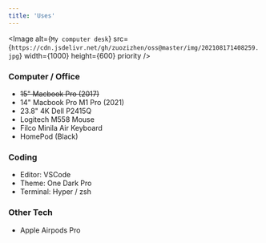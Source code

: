 ```yaml
---
title: 'Uses'
---
```


<Image
  alt={`My computer desk`}
  src={`https://cdn.jsdelivr.net/gh/zuozizhen/oss@master/img/202108171408259.jpg`}
  width={1000}
  height={600}
  priority
/>

### Computer / Office

- ~~15" Macbook Pro (2017)~~
- 14" Macbook Pro M1 Pro (2021)
- 23.8" 4K Dell P2415Q
- Logitech M558 Mouse
- Filco Minila Air Keyboard
- HomePod (Black)

### Coding

- Editor: VSCode
- Theme: One Dark Pro
- Terminal: Hyper / zsh

### Other Tech

- Apple Airpods Pro